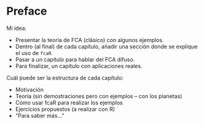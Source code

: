# Preface {.unnumbered}

Mi idea:

- Presentar la teoría de FCA (clásico) con algunos ejemplos.
- Dentro (al final) de cada capítulo, añadir una sección donde se explique el uso de `fcaR`.
- Pasar a un capítulo para hablar del FCA difuso.
- Para finalizar, un capítulo con aplicaciones reales.


Cuál puede ser la estructura de cada capítulo:

- Motivación
- Teoría (sin demostraciones pero con ejemplos -- con los planetas)
- Cómo usar fcaR para realizar los ejemplos
- Ejercicios propuestos (a realizar con R)
- "Para saber más..."
